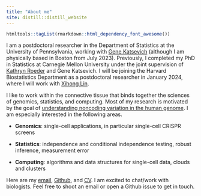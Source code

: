 ```yaml
---
title: "About me"
site: distill::distill_website
---
```


```r
htmltools::tagList(rmarkdown::html_dependency_font_awesome())
```

I am a postdoctoral researcher in the Department of Statistics at the University of Pennsylvania, working with [Gene Katsevich](https://ekatsevi.github.io) (although I am physically based in Boston from July 2023). Previously, I completed my PhD in Statistics at Carnegie Mellon University under the joint supervision of [Kathryn Roeder](http://www.stat.cmu.edu/~roeder/) and Gene Katsevich. I will be joining the Harvard Biostatistics Department as a postdoctoral researcher in January 2024, where I will work with [Xihong Lin](https://content.sph.harvard.edu/xlin/index.html).

I like to work within the connective tissue that binds together the sciences of genomics, statistics, and computing. Most of my research is motivated by the goal of [understanding noncoding variation in the human genome](https://arxiv.org/pdf/2307.13708.pdf). I am especially interested in the following areas.

-   **Genomics**: single-cell applications, in particular single-cell CRISPR screens

-   **Statistics**: independence and conditional independence testing, robust inference, measurement error

-   **Computing**: algorithms and data structures for single-cell data, clouds and clusters

Here are my [email](email.html), [Github](https://github.com/Timothy-Barry), and [CV](ResumeCv/timsResume.pdf). I am excited to chat/work with biologists. Feel free to shoot an email or open a Github issue to get in touch.
